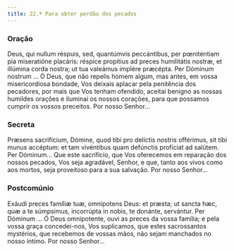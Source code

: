 ```yaml
---
title: 22.ª Para obter perdão dos pecados
---
```


### Oração

<div class="side-by-side not-content">
  <span>
    Deus, qui nullum réspuis, sed, quantúmvis peccántibus, per pœniténtiam pia miseratióne placáris:
    réspice propítius ad preces humilitátis nostræ, et illúmina corda nostra; ut tua valeámus
    implére præcépta. Per Dóminum nostrum ...
  </span>
  <span>
    Ó Deus, que não repelis homem algum, mas antes, em vossa misericordiosa bondade, Vos deixais
    aplacar pela penitência dos pecadores, por mais que Vos tenham ofendido, aceitai benigno as
    nossas humildes orações e iluminai os nossos corações, para que possamos cumprir os vossos
    preceitos. Por nosso Senhor...
  </span>
</div>

### Secreta

<div class="side-by-side not-content">
  <span>
    Præsens sacrifícium, Dómine, quod tibi pro delíctis nostris offérimus, sit tibi munus accéptum:
    et tam vivéntibus quam defúnctis profíciat ad salútem. Per Dóminum...
  </span>
  <span>
    Que este sacrifício, que Vos oferecemos em reparação dos nossos pecados, Vos seja agradável,
    Senhor, e que, tanto aos vivos como aos mortos, seja proveitoso para a sua salvação. Por nosso
    Senhor...
  </span>
</div>

### Postcomúnio

<div class="side-by-side not-content">
  <span>
    Exáudi preces famíliæ tuæ, omnípotens Deus: et præsta; ut sancta hæc, quæ a te súmpsimus,
    incorrúpta in nobis, te donánte, servántur. Per Dóminum ...
  </span>
  <span>
    Ó Deus omnipotente, ouvi as preces da vossa família; e pela vossa graça concedei-nos, Vos
    suplicamos, que estes sacrossantos mystérios, que recebemos de vossas mãos, não sejam manchados
    no nosso íntimo. Por nosso Senhor...
  </span>
</div>
